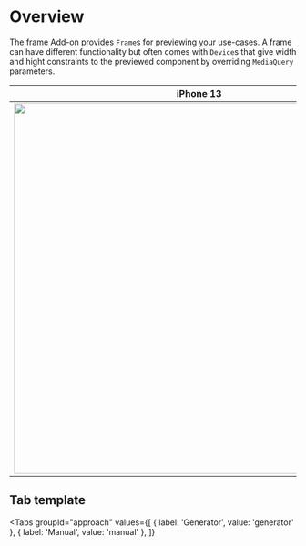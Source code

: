 # Overview

The frame Add-on provides `Frame`s for previewing your use-cases.
A frame can have different functionality but often comes with `Device`s that give width and hight constraints to the previewed component by overriding `MediaQuery` parameters. 

iPhone 13             |  iPad Mini
:-------------------------:|:-------------------------:
<Image zoom src="/assets/add-ons/frames/devices/iPhone-13.png" height="650" />  |  <Image zoom src="/assets/add-ons/frames/devices/iPad-mini.png" height="650" />

## Tab template

<Tabs
  groupId="approach"
  values={[
    { label: 'Generator', value: 'generator' },
    { label: 'Manual', value: 'manual' },
  ]}
>
  <TabItem value="generator">
  
  </TabItem>
  <TabItem value="manual">

  </TabItem>
</Tabs>